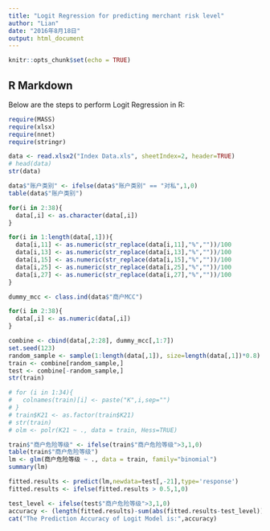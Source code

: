```yaml
---
title: "Logit Regression for predicting merchant risk level"
author: "Lian"
date: "2016年8月18日"
output: html_document
---
```


```r
knitr::opts_chunk$set(echo = TRUE)
```

## R Markdown
Below are the steps to perform Logit Regression in R:

```r
require(MASS)
require(xlsx)
require(nnet)
require(stringr)
```

```r
data <- read.xlsx2("Index Data.xls", sheetIndex=2, header=TRUE)
# head(data)
str(data)

data$"账户类别" <- ifelse(data$"账户类别" == "对私",1,0)
table(data$"账户类别")

for(i in 2:38){
  data[,i] <- as.character(data[,i])
}

for(i in 1:length(data[,1])){
  data[i,11] <- as.numeric(str_replace(data[i,11],"%",""))/100
  data[i,13] <- as.numeric(str_replace(data[i,13],"%",""))/100
  data[i,15] <- as.numeric(str_replace(data[i,15],"%",""))/100
  data[i,25] <- as.numeric(str_replace(data[i,25],"%",""))/100
  data[i,27] <- as.numeric(str_replace(data[i,27],"%",""))/100
}

dummy_mcc <- class.ind(data$"商户MCC")

for(i in 2:38){
  data[,i] <- as.numeric(data[,i])
}

combine <- cbind(data[,2:28], dummy_mcc[,1:7])
set.seed(123)
random_sample <- sample(1:length(data[,1]), size=length(data[,1])*0.8)
train <- combine[random_sample,]
test <- combine[-random_sample,]
str(train)
```

```r
# for (i in 1:34){
#   colnames(train)[i] <- paste("K",i,sep="")
# }
# train$K21 <- as.factor(train$K21)
# str(train)
# olm <- polr(K21 ~ ., data = train, Hess=TRUE)

train$"商户危险等级" <- ifelse(train$"商户危险等级">3,1,0)
table(train$"商户危险等级")
lm <- glm(商户危险等级 ~ ., data = train, family="binomial")
summary(lm)
```
```r
fitted.results <- predict(lm,newdata=test[,-21],type='response')
fitted.results <- ifelse(fitted.results > 0.5,1,0)

test_level <- ifelse(test$"商户危险等级">3,1,0)
accuracy <- (length(fitted.results)-sum(abs(fitted.results-test_level)))/length(fitted.results)
cat("The Prediction Accuracy of Logit Model is:",accuracy)
```



